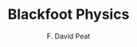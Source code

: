 ---
updated: 2020-08-16
title: 'Blackfoot Physics'
author: 'F. David Peat'
published: true
cover: './blackfoot.jpg'
type: ['antibook']
url: 'https://www.librarything.com/work/1216839'
---